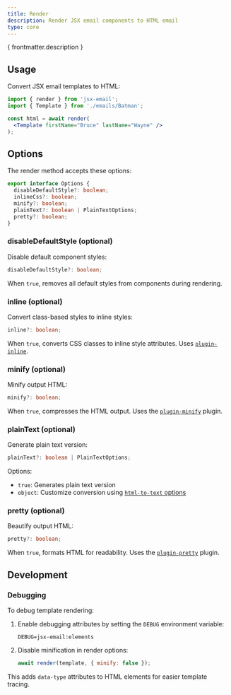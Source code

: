 ```yaml
---
title: Render
description: Render JSX email components to HTML email
type: core
---
```



<p>{ frontmatter.description }</p>

<Install type={frontmatter.type}/>

## Usage

Convert JSX email templates to HTML:

```jsx
import { render } from 'jsx-email';
import { Template } from './emails/Batman';

const html = await render(
  <Template firstName="Bruce" lastName="Wayne" />
);
```

## Options

The render method accepts these options:

```ts
export interface Options {
  disableDefaultStyle?: boolean;
  inlineCss?: boolean;
  minify?: boolean;
  plainText?: boolean | PlainTextOptions;
  pretty?: boolean;
}
```

### disableDefaultStyle (optional)

Disable default component styles:

```ts
disableDefaultStyle?: boolean;
```

When `true`, removes all default styles from components during rendering.

### inline (optional)

Convert class-based styles to inline styles:

```ts
inline?: boolean;
```

When `true`, converts CSS classes to inline style attributes. Uses [`plugin-inline`](https://github.com/shellscape/jsx-email/blob/main/packages/plugin-inline).

### minify (optional)

Minify output HTML:

```ts
minify?: boolean;
```

When `true`, compresses the HTML output. Uses the [`plugin-minify`](https://github.com/shellscape/jsx-email/blob/main/packages/plugin-minify) plugin.

### plainText (optional)

Generate plain text version:

```ts
plainText?: boolean | PlainTextOptions;
```

Options:
- `true`: Generates plain text version
- `object`: Customize conversion using [`html-to-text` options](https://github.com/html-to-text/node-html-to-text/blob/master/packages/html-to-text/README.md#options)

### pretty (optional)

Beautify output HTML:

```ts
pretty?: boolean;
```

When `true`, formats HTML for readability. Uses the [`plugin-pretty`](https://github.com/shellscape/jsx-email/blob/main/packages/plugin-pretty) plugin.

## Development

### Debugging

To debug template rendering:

<Steps>

  1. Enable debugging attributes by setting the `DEBUG` environment variable:

      ```text title=".env"
      DEBUG=jsx-email:elements
      ```

  2. Disable minification in render options:

      ```js
      await render(template, { minify: false });
      ```

</Steps>

This adds `data-type` attributes to HTML elements for easier template tracing.
